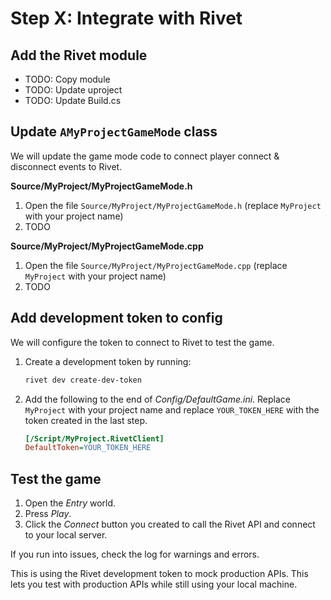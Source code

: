 # Step X: Integrate with Rivet

## Add the Rivet module

- TODO: Copy module
- TODO: Update uproject
- TODO: Update Build.cs

## Update `AMyProjectGameMode` class

We will update the game mode code to connect player connect & disconnect events to Rivet.

**Source/MyProject/MyProjectGameMode.h**

1. Open the file `Source/MyProject/MyProjectGameMode.h` (replace `MyProject` with your project name)
2. TODO

**Source/MyProject/MyProjectGameMode.cpp**

1. Open the file `Source/MyProject/MyProjectGameMode.cpp` (replace `MyProject` with your project name)
2. TODO

## Add development token to config

We will configure the token to connect to Rivet to test the game.

1. Create a development token by running:

   ```bash
   rivet dev create-dev-token
   ```

2. Add the following to the end of _Config/DefaultGame.ini_. Replace `MyProject` with your project name and replace `YOUR_TOKEN_HERE` with the token created in the last step.

   ```ini Config/DefaultGame.ini
   [/Script/MyProject.RivetClient]
   DefaultToken=YOUR_TOKEN_HERE
   ```

## Test the game

1. Open the _Entry_ world.
2. Press _Play_.
3. Click the _Connect_ button you created to call the Rivet API and connect to your local server.

If you run into issues, check the log for warnings and errors.

This is using the Rivet development token to mock production APIs. This lets you test with production APIs while still using your local machine.
